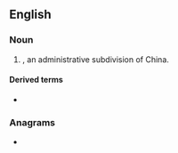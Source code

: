 ==English==

===Noun===
{{en-noun}}

# {{lb|en|archaic}} {{alt form|en|xian|nodot=a}}, an administrative subdivision of China.

====Derived terms====
* {{l|en|P'i Hsien}}

===Anagrams===
* {{anagrams|en|a=ehins|Enshi|Heins|Hines|NIEHS|Shine|shine}}